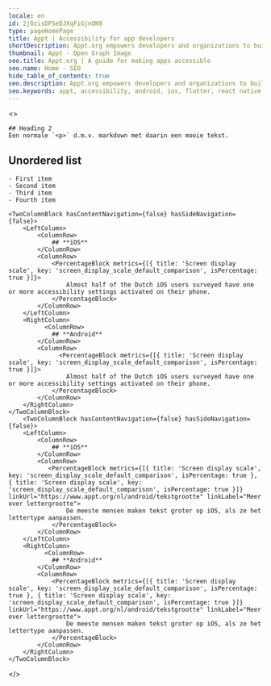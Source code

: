 ```yaml
---
locale: en
id: 2jOzisDPSeDJXqFiGjnON9
type: pageHomePage
title: Appt | Accessibility for app developers
shortDescription: Appt.org empowers developers and organizations to build accessible apps for everyone by offering current stats on the use of accessibility features, code documentation for iOS, Android and other platforms, guidelines, tips and how-to's.
thumbnail: Appt - Open Graph Image
seo.title: Appt.org | A guide for making apps accessible
seo.name: Home - SEO
hide_table_of_contents: true
seo.description: Appt.org empowers developers and organizations to build accessible apps for everyone by offering current stats on the use of accessibility features, code documentation for iOS, Android and other platforms, guidelines, tips and how-to's.
seo.keywords: appt, accessibility, android, ios, flutter, react native, xamarin
---
```


<> 
    <Hero
        title="A guide for making apps accessible"
        imageSrc="img/light/app-wheelchair.svg"
    />

    ## Heading 2
    Een normale `<p>` d.m.v. markdown met daarin een mooie tekst.

## Unordered list

    - First item
    - Second item
    - Third item
    - Fourth item

    <TwoColumnBlock hasContentNavigation={false} hasSideNavigation={false}>
        <LeftColumn>
            <ColumnRow>
                ## **iOS**
            </ColumnRow>
            <ColumnRow>
                <PercentageBlock metrics={[{ title: 'Screen display scale', key: 'screen_display_scale_default_comparison', isPercentage: true }]}>
                    Almost half of the Dutch iOS users surveyed have one or more accessibility settings activated on their phone.
                </PercentageBlock>
            </ColumnRow>
        </LeftColumn>
        <RightColumn>
              <ColumnRow>
                ## **Android**
            </ColumnRow>
            <ColumnRow>
                  <PercentageBlock metrics={[{ title: 'Screen display scale', key: 'screen_display_scale_default_comparison', isPercentage: true }]}>
                    Almost half of the Dutch iOS users surveyed have one or more accessibility settings activated on their phone.
                </PercentageBlock>
            </ColumnRow>
        </RightColumn>
    </TwoColumnBlock>
        <TwoColumnBlock hasContentNavigation={false} hasSideNavigation={false}>
        <LeftColumn>
            <ColumnRow>
                ## **iOS**
            </ColumnRow>
            <ColumnRow>
               <PercentageBlock metrics={[{ title: 'Screen display scale', key: 'screen_display_scale_default_comparison', isPercentage: true }, { title: 'Screen display scale', key: 'screen_display_scale_default_comparison', isPercentage: true }]} linkUrl="https://www.appt.org/nl/android/tekstgrootte" linkLabel="Meer over lettergrootte">
                    De meeste mensen maken tekst groter op iOS, als ze het lettertype aanpassen.
                </PercentageBlock>
            </ColumnRow>
        </LeftColumn>
        <RightColumn>
              <ColumnRow>
                ## **Android**
            </ColumnRow>
            <ColumnRow>
                <PercentageBlock metrics={[{ title: 'Screen display scale', key: 'screen_display_scale_default_comparison', isPercentage: true }, { title: 'Screen display scale', key: 'screen_display_scale_default_comparison', isPercentage: true }]} linkUrl="https://www.appt.org/nl/android/tekstgrootte" linkLabel="Meer over lettergrootte">
                    De meeste mensen maken tekst groter op iOS, als ze het lettertype aanpassen.
                </PercentageBlock>
            </ColumnRow>
        </RightColumn>
    </TwoColumnBlock>

</>
